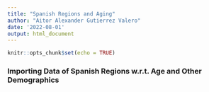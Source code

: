 ```yaml
---
title: "Spanish Regions and Aging"
author: "Aitor Alexander Gutierrez Valero"
date: '2022-08-01'
output: html_document
---
```


```r
knitr::opts_chunk$set(echo = TRUE)
```

### Importing Data of Spanish Regions w.r.t. Age and Other Demographics

```r

```

```r

```

```r

```

```r

```

